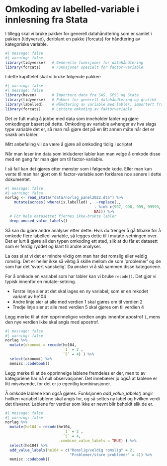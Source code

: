 # Omkoding av labelled-variable i innlesning fra Stata


I tillegg skal vi bruke pakker for generell datahåndtering som er samlet i pakken {tidyverse}, deriblant en pakke {forcats} for håndtering av kategoriske variable. 
```r
#| message: false 
#| warning: false
library(tidyverse)   # Generelle funksjoner for datahåndtering
library(forcats)     # Funksjoner spesielt for factor-variable
```


I dette kapittelet skal vi bruke følgende pakker:

```r
#| warning: false
#| message: false
library(haven)       # Importere data fra SAS, SPSS og Stata
library(tidyverse)   # Pakker for generell datahåndtering og grafikk
library(labelled)    # Håndtering av variable med labler, importert fra annen software
library(forcats)     # Lettere omkoding av faktorvariable

```


Det er fult mulig å jobbe med data som inneholder labler og gjøre omkodinger basert på dette. Omkoding av variable avhenger av hva slags type variable det er, så man må gjøre det på en litt annen måte når det er snakk om labler. 

Mitt anbefaling vil da være å gjøre all omkoding tidlig i scriptet

Når man leser inn data som inkluderer labler kan man velge å omkode disse med en gang før man gjør om til factor-variable. 

I så fall kan det gjøres etter mønster som i følgende kode. Eller man kan vente til man har gjort om til factor-variable som forklares noe senere i dette dokumentet. 

```r
#| message: false 
#| warning: false
norlag <- read_stata("data/norlag_panel2022.dta") %>% 
    mutate(across( where(is.labelled) ,  ~replace(., 
                                        . %in% c(997, 998, 999, 99999, 999999), 
                                        NA))) %>%
  # For hele datasettet fjernes ikke-brukte labler 
  drop_unused_value_labels()  

```



Så kan du gjøre andre analyser etter dette. Hvis du trenger å gå tilbake for å omkode flere labelled-variable, så legges dette til i mutate-setningen over. Det er lurt å gjøre all den typen omkoding ett sted, slik at du får et datasett som er ferdig ryddet og klart til andre analyser. 





La oss si at vi det er mindre viktig om man har det romslig eller veldig romslig. Det er heller ikke så viktig å skille mellom de som 'problemer' og de som har det 'svært vanskelig'. Da ønsker vi å slå sammen disse kategoriene. 

For å omkode en variabel som har labler kan vi bruke `recode()`. Det gjør vi typisk innenfor en mutate-setning. 

* Første linje sier at det skal lages en ny variabel, som er en rekodet variant av he104
* Andre linje sier at alle med verdien 1 skal gjøres om til verdien 2
* Tredje linje sier at alle med verdien 5 skal gjøres om til verdien 4

Legg merke til at den opprinneligve verdien angis innenfor apostrof `1`, mens den nye verdien ikke skal angis med apostrof. 

```r
#| message: false 
#| warning: false
norlag %>% 
  mutate(okonomi = recode(he104, 
                          `1` = 2 ,
                          `5` = 4) ) %>% 
  select(okonomi) %>% 
  memisc::codebook()
```

Legg merke til at de opprinnelge lablene fremdeles er der, men to av kategoriene har nå null observasjoner. Det innebærer jo også at lablene er litt misvisende, for det er jo egentlig kombinasjoner. 

Å omkode lablene kan også gjøres. Funksjonen *add_value_labels()* angir hvilken variabel lablene skal angis for, og så settes ny label og hvilken verdi det tilsvarer. Lablene for verdier som ikke er nevnt blir beholdt slik de er. 

```r
#| message: false 
#| warning: false
norlag %>% 
  mutate(he104 = recode(he104, 
                          `1` = 2 ,
                          `5` = 4,
                        .combine_value_labels = TRUE) ) %>% 
  select(he104) %>% 
  add_value_labels(he104 = c("Romslig/veldig romslig" = 2, 
                             "Problemer/store problemer" = 4)) %>% 
  memisc::codebook()

```

